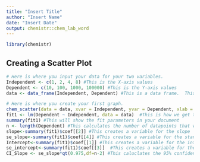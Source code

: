 ```yaml
---
title: "Insert Title"
author: "Insert Name"
date: "Insert Date"
output: chemistr::chem_lab_word
---
```


```r
library(chemistr)
```        


## Creating a Scatter Plot
 
```r
# Here is where you input your data for your two variables.  
Independent <- c(1, 2, 4, 8) #This is the X-axis values
Dependent <- c(10, 100, 1000, 100000) #This is the Y-axis values
data <- data_frame(Independent, Dependent) #This is a data frame.  This links all your variables into a single table.
```


```r
# Here is where you create your first graph.   
chem_scatter(data = data, xvar = Independent, yvar = Dependent, xlab = "Axis Label", ylab = "Axis Label") #This is the info for making the graph.  If you are making a new graph, the variables will need to reflect this.
fit1 <- lm(Dependent ~ Independent, data = data)  #This is how we get the fit values out.  If you change the variables you're graphing, the same will need to be done here.
summary(fit1) #This will show the fit parameters in your document
n <- length(Dependent) #This calculates the number of datapoints that went into calculating the standard error
slope<-summary(fit1)$coef[[2]] #This creates a variable for the slope
se_slope<-summary(fit1)$coef[[4]] #This creates a variable for the standard error of the slope
Intercept<-summary(fit1)$coef[[1]] #This creates a variable for the intercept
se_intercept<-summary(fit1)$coef[[3]]  #This creates a variable for the standard error of the intercept
CI_Slope <- se_slope*qt(0.975,df=n-2) #This caluclates the 95% confidence interval for the slope

```
